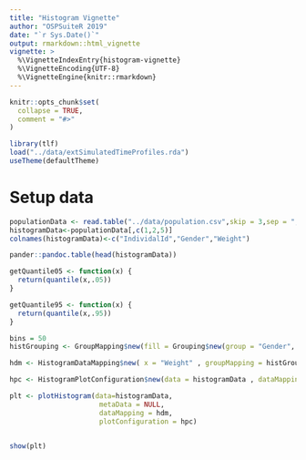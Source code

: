 ```yaml
---
title: "Histogram Vignette"
author: "OSPSuiteR 2019"
date: "`r Sys.Date()`"
output: rmarkdown::html_vignette
vignette: >
  %\VignetteIndexEntry{histogram-vignette}
  %\VignetteEncoding{UTF-8}
  %\VignetteEngine{knitr::rmarkdown}
---
```


```r
knitr::opts_chunk$set(
  collapse = TRUE,
  comment = "#>"
)

library(tlf)
load("../data/extSimulatedTimeProfiles.rda")
useTheme(defaultTheme)
```

# Setup data

```r
populationData <- read.table("../data/population.csv",skip = 3,sep = ",",header = TRUE)
histogramData<-populationData[,c(1,2,5)]
colnames(histogramData)<-c("IndividalId","Gender","Weight")
```


```r
pander::pandoc.table(head(histogramData))
```

```r
getQuantile05 <- function(x) {
  return(quantile(x,.05))
}

getQuantile95 <- function(x) {
  return(quantile(x,.95))
}

bins = 50
histGrouping <- GroupMapping$new(fill = Grouping$new(group = "Gender", label = "Gender") )

hdm <- HistogramDataMapping$new( x = "Weight" , groupMapping = histGrouping , verticalLineFunctions = c(getQuantile05,median,getQuantile95) , verticalLineFunctionNames = c("Q05","Median","Q95"))

hpc <- HistogramPlotConfiguration$new(data = histogramData , dataMapping = hdm , bins = bins , binWidth = NULL  )

plt <- plotHistogram(data=histogramData,
                      metaData = NULL,
                      dataMapping = hdm,
                      plotConfiguration = hpc)


show(plt)


```

 


